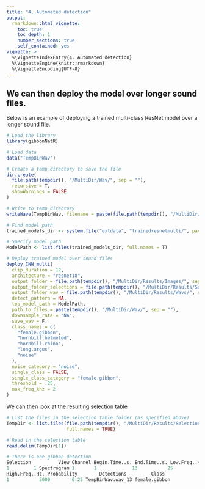 ```yaml
---
title: "4. Automated detection"
output:
  rmarkdown::html_vignette:
    toc: true
    toc_depth: 1
    number_sections: true
    self_contained: yes
vignette: >
  %\VignetteIndexEntry{4. Automated detection}
  %\VignetteEngine{knitr::rmarkdown}
  %\VignetteEncoding{UTF-8}
---
```


## We can then deploy the model over longer sound files. 
Below is an example of deploying a trained multi-class ResNet model over a longer sound file.
```r
# Load the library
library(gibbonNetR)

# Load data
data("TempBinWav")

# Create a temp directory to save the file
dir.create(
  file.path(tempdir(), "/MultiDir/Wav/", sep = ""),
  recursive = T,
  showWarnings = FALSE
)

# Write to temp directory
writeWave(TempBinWav, filename = paste(file.path(tempdir(), "/MultiDir/Wav/"), "TempBinWav.wav", sep = ""))

# Find model path
trained_models_dir <- system.file("extdata", "trainedresnetmulti/", package = "gibbonNetR")

# Specify model path
ModelPath <- list.files(trained_models_dir, full.names = T)

# Deploy trained model over sound files
deploy_CNN_multi(
  clip_duration = 12,
  architecture = "resnet18",
  output_folder = file.path(tempdir(), "/MultiDir/Results/Images/", sep = ""),
  output_folder_selections = file.path(tempdir(), "/MultiDir/Results/Selections/", sep = ""),
  output_folder_wav = file.path(tempdir(), "/MultiDir/Results/Wavs/", sep = ""),
  detect_pattern = NA,
  top_model_path = ModelPath,
  path_to_files = paste(tempdir(), "/MultiDir/Wav/", sep = ""),
  downsample_rate = "NA",
  save_wav = F,
  class_names = c(
    "female.gibbon",
    "hornbill.helmeted",
    "hornbill.rhino",
    "long.argus",
    "noise"
  ),
  noise_category = "noise",
  single_class = FALSE,
  single_class_category = "female.gibbon",
  threshold = .25,
  max_freq_khz = 2
)
```

We can then look at the resulting selection table
```r

# List the files in the selection table folder (as specified above)
TempDir <- list.files(file.path(tempdir(), "/MultiDir/Results/Selections/", sep = ""),
                      full.names = TRUE)

# Read in the selection table
read.delim(TempDir[1])

# There is one gibbon detection
Selection          View Channel Begin.Time..s. End.Time..s. Low.Freq..Hz.
1         1 Spectrogram 1       1             13           25           100
High.Freq..Hz. Probability        Detections         Class
1           2000        0.25 TempBinWav.wav_13 female.gibbon
```

